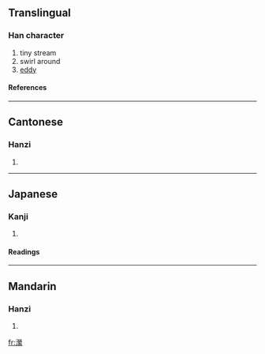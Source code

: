 {{see|潆}}

==Translingual==
===Han character===
{{Han char|rn=85|rad=水|as=16|sn=19|four=3919<sub>3</sub>|canj=水火火火 (EFFF)}}
# tiny stream
# swirl around
# [[eddy]]
====References====
{{Han ref|kx=0660.090|dkj=18661|dj=1070.030|hdz=31785.050|uh=7020|ud=28704|bh=F25E|bd=62046}}

----
==Cantonese==
===Hanzi===
{{yue-hanzi|jyut=|y=ying4}}
# {{defn|Cantonese}}

----
==Japanese==
===Kanji===
{{ja-kanji|grade=|rs=水16}}
# {{defn|Japanese}} 
====Readings====
{{ja-readings|on=[[えい]] (ei), [[よう]] (yō)|kun=[[ながれる]] (nagareru)}}

----
==Mandarin==
===Hanzi===
{{cmn-hanzi|sim=潆|pin=[[yíng]] (ying2)|wg=ying<sup>2</sup>}}
# {{defn|Mandarin}}

[[fr:瀠]]
